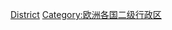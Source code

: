 {{commonscat|Districts of Ukraine}}
{{cat main|区 (乌克兰)}}

[[Category:乌克兰行政区划|District]]
[[Category:欧洲各国二级行政区|Category:欧洲各国二级行政区]]